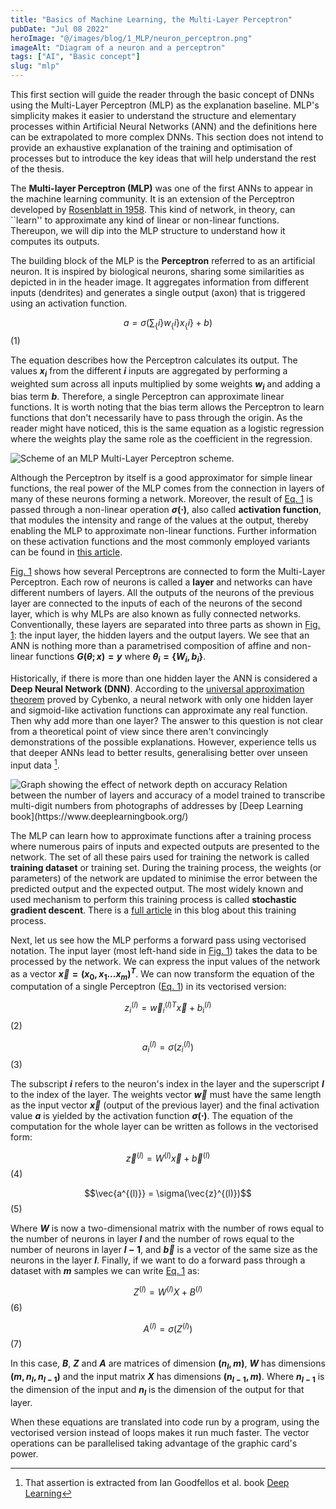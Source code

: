 ```yaml
---
title: "Basics of Machine Learning, the Multi-Layer Perceptron"
pubDate: "Jul 08 2022"
heroImage: "@/images/blog/1_MLP/neuron_perceptron.png"
imageAlt: "Diagram of a neuron and a perceptron"
tags: ["AI", "Basic concept"]
slug: "mlp"
---
```



This first section will guide the reader through the basic concept of DNNs using the Multi-Layer Perceptron (MLP) as the explanation baseline. MLP's simplicity makes it easier to understand the structure and elementary processes within Artificial Neural Networks (ANN) and the definitions here can be extrapolated to more complex DNNs. This section does not intend to provide an exhaustive explanation of the training and optimisation of processes but to introduce the key ideas that will help understand the rest of the thesis.

The **Multi-layer Perceptron (MLP)** was one of the first ANNs to appear in the machine learning community. It is an extension of the Perceptron developed by [Rosenblatt in 1958](https://en.wikipedia.org/wiki/Perceptron). This kind of network, in theory, can ``learn'' to approximate any kind of linear or non-linear functions. Thereupon, we will dip into the MLP structure to understand how it computes its outputs.

The building block of the MLP is the **Perceptron** referred to as an artificial neuron.
It is inspired by biological neurons, sharing some similarities as depicted in in the header image. It aggregates information from different inputs (dendrites) and generates a single output (axon) that is triggered using an activation function.

$$a = \sigma (\sum_\{i\} w_\{i\}x_\{i\} + b)$$ <span id="eq-1">(1)</span>

The equation describes how the Perceptron calculates its output.
The values **$x_{i}$** from the different **$i$** inputs are aggregated by performing a weighted sum across all inputs multiplied by some weights **$w_{i}$** and adding a bias term **$b$**.
Therefore, a single Perceptron can approximate linear functions.
It is worth noting that the bias term allows the Perceptron to learn functions that don't necessarily have to pass through the origin.
As the reader might have noticed, this is the same equation as a logistic regression where the weights play the same role as the coefficient in the regression.

<Image src={MLPSchemeImg} alt="Scheme of an MLP" />
<Caption number="1"> Multi-Layer Perceptron scheme.</Caption>

Although the Perceptron by itself is a good approximator for simple linear functions, the real power of the MLP comes from the connection in layers of many of these neurons forming a network.
Moreover, the result of [Eq. 1](#eq-1) is passed through a non-linear operation **$\sigma(\cdot)$**, also called **activation function**, that modules the intensity and range of the values at the output, thereby enabling the MLP to approximate non-linear functions.
Further information on these activation functions and the most commonly employed variants can be found in [this article](/blog/activation-functions).

[Fig. 1](#fig-1) shows how several Perceptrons are connected to form the Multi-Layer Perceptron.
Each row of neurons is called a **layer** and networks can have different numbers of layers.
All the outputs of the neurons of the previous layer are connected to the inputs of each of the neurons of the second layer, which is why MLPs are also known as fully connected networks.
Conventionally, these layers are separated into three parts as shown in [Fig. 1](#fig-1): the input layer, the hidden layers and the output layers.
We see that an ANN is nothing more than a parametrised composition of affine and non-linear functions **$G(\theta ; x) = y$** where **$\theta_{i} = \{W_{i}, b_{i}\}$**.

Historically, if there is more than one hidden layer the ANN is considered a **Deep Neural Network (DNN)**.
According to the [universal approximation theorem](https://en.wikipedia.org/wiki/Universal_approximation_theorem) proved by Cybenko, a neural network with only one hidden layer and sigmoid-like activation functions can approximate any real function.
Then why add more than one layer?
The answer to this question is not clear from a theoretical point of view since there aren't convincingly demonstrations of the possible explanations.
However, experience tells us that deeper ANNs lead to better results, generalising better over unseen input data [^1].


<Image src={depthVSAccuracy} alt="Graph showing the effect of network depth on accuracy" />
<Caption number="2"> Relation between the number of layers and accuracy of a model trained to transcribe multi-digit numbers from photographs of addresses by [Deep Learning book](https://www.deeplearningbook.org/) </Caption>

The MLP can learn how to approximate functions after a training process where numerous pairs of inputs and expected outputs are presented to the network.
The set of all these pairs used for training the network is called **training dataset** or training set.
During the training process, the weights (or parameters) of the network are updated to minimise the error between the predicted output and the expected output.
The most widely known and used mechanism to perform this training process is called **stochastic gradient descent**. There is a [full article](/blog/learning) in this blog about this training process.

Next, let us see how the MLP performs a forward pass using vectorised notation.
The input layer (most left-hand side in [Fig. 1](#fig-1)) takes the data to be processed by the network.
We can express the input values of the network as a vector **$\vec{x} = (x_{0}, x_{1} ... x_{m})^{T}$**.
We can now transform the equation of the computation of a single Perceptron ([Eq. 1](#eq-1)) in its vectorised version:



$$z^{(l)}_{i} = \vec{w}^{(l)T}_{i}\vec{x} + b^{(l)}_{i} $$ <span id="eq-2">(2)</span>

$$a^{(l)}_{i} = \sigma(z^{(l)}_{i})$$ <span id="eq-3">(3)</span>

The subscript **$i$** refers to the neuron's index in the layer and the superscript **$l$** to the index of the layer.
The weights vector **$\vec{w}$** must have the same length as the input vector **$\vec{x}$** (output of the previous layer) and the final activation value **$a$** is yielded by the activation function **$\sigma(\cdot)$**.
The equation of the computation for the whole layer can be written as follows in the vectorised form:

$$\vec{z}^{(l)} = W^{(l)}\vec{x} + \vec{b}^{(l)}$$ <span id="eq-4">(4)</span>

$$\vec{a^{(l)}} = \sigma(\vec{z}^{(l)})$$ <span id="eq-5">(5)</span>

Where **$W$** is now a two-dimensional matrix with the number of rows equal to the number of neurons in layer **$l$** and the number of rows equal to the number of neurons in layer **$l-1$**, and **$\vec{b}$** is a vector of the same size as the neurons in the layer **$l$**.
Finally, if we want to do a forward pass through a dataset with **$m$** samples we can write [Eq. 1](#eq-1) as:

$$Z^{(l)} = W^{(l)}X + B^{(l)}$$ <span id="eq-6">(6)</span>

$$A^{(l)} = \sigma(Z^{(l)})$$ <span id="eq-7">(7)</span>

In this case, **$B$**, **$Z$** and **$A$** are matrices of dimension **$(n_{l}, m)$**, **$W$** has dimensions **$(m, n_{l}, n_{l-1})$** and the input matrix **$X$** has dimensions **$(n_{l-1}, m)$**.
Where **$n_{l-1}$** is the dimension of the input and **$n_{l}$** is the dimension of the output for that layer.

When these equations are translated into code run by a program, using the vectorised version instead of loops makes it run much faster.
The vector operations can be parallelised taking advantage of the graphic card's power.

[^1]: That assertion is extracted from Ian Goodfellos et al. book [Deep Learning](https://www.deeplearningbook.org/)
